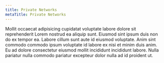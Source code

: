 ```yaml
---
title: Private Networks
metaTitle: Private Networks
---
```

Mollit occaecat adipisicing cupidatat voluptate labore dolore sit reprehenderit Lorem nostrud ea aliquip sunt. Eiusmod sint ipsum duis non do ex tempor ea. Labore cillum sunt aute id eiusmod voluptate. Anim sint commodo commodo ipsum voluptate id labore ex nisi et minim duis anim. Eu ad dolore consectetur eiusmod mollit incididunt incididunt labore. Nulla pariatur nulla commodo pariatur excepteur dolor nulla ad id proident ut.